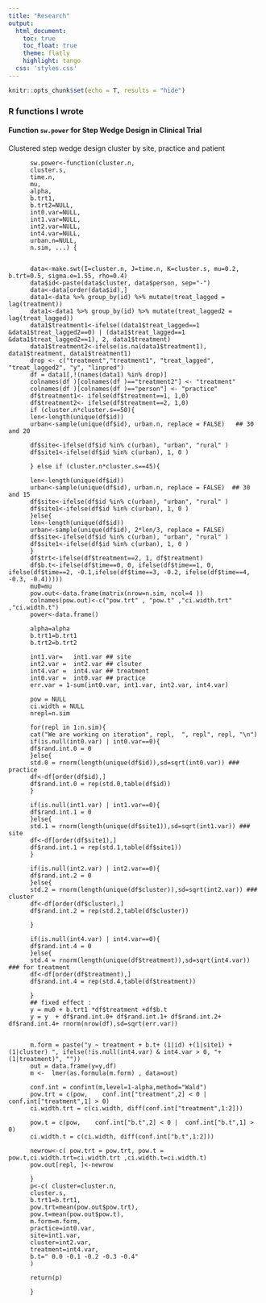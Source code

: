 ---
title: "Research"
output:
  html_document:
    toc: true
    toc_float: true
    theme: flatly
    highlight: tango
  css: 'styles.css'
---

```{r setup, include=FALSE}
knitr::opts_chunk$set(echo = T, results = "hide")
```


<link rel="stylesheet" href="site_libs/academicons-1.8.6/css/academicons.min.css"/>

### R functions I wrote

#### Function `sw.power` for Step Wedge Design in Clinical Trial
 Clustered step wedge design cluster by site, practice and patient

<div align="left">
          
          sw.power<-function(cluster.n,
          cluster.s,
          time.n,
          mu,
          alpha,
          b.trt1,
          b.trt2=NULL,
          int0.var=NULL,
          int1.var=NULL,
          int2.var=NULL,
          int4.var=NULL,
          urban.n=NULL,
          n.sim, ...) {
          
                    
          data<-make.swt(I=cluster.n, J=time.n, K=cluster.s, mu=0.2, b.trt=0.5, sigma.e=1.55, rho=0.4)
          data$id<-paste(data$cluster, data$person, sep="-")
          data<-data[order(data$id),]
          data1<-data %>% group_by(id) %>% mutate(treat_lagged = lag(treatment))
          data1<-data1 %>% group_by(id) %>% mutate(treat_lagged2 = lag(treat_lagged))
          data1$treatment1<-ifelse((data1$treat_lagged==1 &data1$treat_lagged2==0) | (data1$treat_lagged==1 &data1$treat_lagged2==1), 2, data1$treatment)
          data1$treatment2<-ifelse(is.na(data1$treatment1), data1$treatment, data1$treatment1)
          drop <- c("treatment","treatment1", "treat_lagged", "treat_lagged2", "y", "linpred")
          df = data1[,!(names(data1) %in% drop)]
          colnames(df )[colnames(df )=="treatment2"] <- "treatment"
          colnames(df )[colnames(df )=="person"] <- "practice"
          df$treatment1<- ifelse(df$treatment==1, 1,0)
          df$treatment2<- ifelse(df$treatment==2, 1,0)
          if (cluster.n*cluster.s==50){
          len<-length(unique(df$id))
          urban<-sample(unique(df$id), urban.n, replace = FALSE)   ## 30 and 20
          
          df$site<-ifelse(df$id %in% c(urban), "urban", "rural" )
          df$site1<-ifelse(df$id %in% c(urban), 1, 0 )
          
          } else if (cluster.n*cluster.s==45){
          
          len<-length(unique(df$id))
          urban<-sample(unique(df$id), urban.n, replace = FALSE)  ## 30 and 15
          df$site<-ifelse(df$id %in% c(urban), "urban", "rural" )
          df$site1<-ifelse(df$id %in% c(urban), 1, 0 )
          }else{
          len<-length(unique(df$id))
          urban<-sample(unique(df$id), 2*len/3, replace = FALSE)
          df$site<-ifelse(df$id %in% c(urban), "urban", "rural" )
          df$site1<-ifelse(df$id %in% c(urban), 1, 0 )
          }
          df$trt<-ifelse(df$treatment==2, 1, df$treatment)
          df$b.t<-ifelse(df$time==0, 0, ifelse(df$time==1, 0, ifelse(df$time==2, -0.1,ifelse(df$time==3, -0.2, ifelse(df$time==4, -0.3, -0.4)))))
          mu0=mu
          pow.out<-data.frame(matrix(nrow=n.sim, ncol=4 ))
          colnames(pow.out)<-c("pow.trt" , "pow.t" ,"ci.width.trt" ,"ci.width.t")
          power<-data.frame()
          
          alpha=alpha
          b.trt1=b.trt1
          b.trt2=b.trt2
          
          int1.var=   int1.var ## site
          int2.var =  int2.var ## clsuter
          int4.var =  int4.var ## treatment
          int0.var =  int0.var ## practice
          err.var = 1-sum(int0.var, int1.var, int2.var, int4.var)
          
          pow = NULL
          ci.width = NULL
          nrepl=n.sim
          
          for(repl in 1:n.sim){
          cat("We are working on iteration", repl,  ", repl", repl, "\n")
          if(is.null(int0.var) | int0.var==0){
          df$rand.int.0 = 0
          }else{
          std.0 = rnorm(length(unique(df$id)),sd=sqrt(int0.var)) ### practice
          df<-df[order(df$id),]
          df$rand.int.0 = rep(std.0,table(df$id))
          }
          
          if(is.null(int1.var) | int1.var==0){
          df$rand.int.1 = 0
          }else{
          std.1 = rnorm(length(unique(df$site1)),sd=sqrt(int1.var)) ### site
          df<-df[order(df$site1),]
          df$rand.int.1 = rep(std.1,table(df$site1))
          }
          
          if(is.null(int2.var) | int2.var==0){
          df$rand.int.2 = 0
          }else{
          std.2 = rnorm(length(unique(df$cluster)),sd=sqrt(int2.var)) ### cluster
          df<-df[order(df$cluster),]
          df$rand.int.2 = rep(std.2,table(df$cluster))
          
          }
          
          if(is.null(int4.var) | int4.var==0){
          df$rand.int.4 = 0
          }else{
          std.4 = rnorm(length(unique(df$treatment)),sd=sqrt(int4.var)) ### for treatment
          df<-df[order(df$treatment),]
          df$rand.int.4 = rep(std.4,table(df$treatment))
          
          }
          ## fixed effect :
          y = mu0 + b.trt1 *df$treatment +df$b.t
          y = y  + df$rand.int.0+ df$rand.int.1+ df$rand.int.2+ df$rand.int.4+ rnorm(nrow(df),sd=sqrt(err.var))
          
          
          m.form = paste("y ~ treatment + b.t+ (1|id) +(1|site1) +(1|cluster) ", ifelse(!is.null(int4.var) & int4.var > 0, "+(1|treatment)", ""))
          out = data.frame(y=y,df)
          m <-  lmer(as.formula(m.form) , data=out)
          
          conf.int = confint(m,level=1-alpha,method="Wald")
          pow.trt = c(pow,    conf.int["treatment",2] < 0 |  conf.int["treatment",1] > 0)
          ci.width.trt = c(ci.width, diff(conf.int["treatment",1:2]))
          
          pow.t = c(pow,    conf.int["b.t",2] < 0 |  conf.int["b.t",1] > 0)
          ci.width.t = c(ci.width, diff(conf.int["b.t",1:2]))
          
          newrow<-c( pow.trt = pow.trt, pow.t = pow.t,ci.width.trt=ci.width.trt ,ci.width.t=ci.width.t)
          pow.out[repl, ]<-newrow
          
          }
          p<-c( cluster=cluster.n,
          cluster.s,
          b.trt1=b.trt1,
          pow.trt=mean(pow.out$pow.trt),
          pow.t=mean(pow.out$pow.t),
          m.form=m.form,
          practice=int0.var,
          site=int1.var,
          cluster=int2.var,
          treatment=int4.var,
          b.t=" 0.0 -0.1 -0.2 -0.3 -0.4"
          )
          
          return(p)
          
          }

</div>